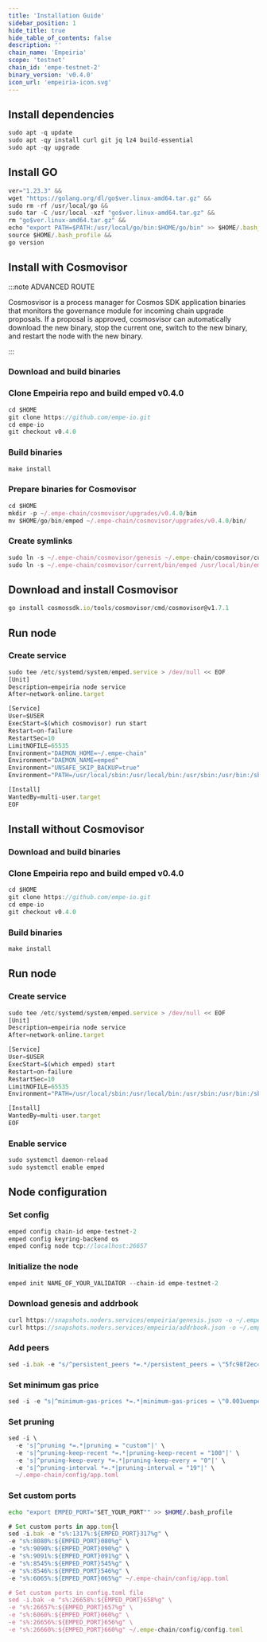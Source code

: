 ```yaml
---
title: 'Installation Guide'
sidebar_position: 1
hide_title: true
hide_table_of_contents: false
description: ''
chain_name: 'Empeiria'
scope: 'testnet'
chain_id: 'empe-testnet-2'
binary_version: 'v0.4.0'
icon_url: 'empeiria-icon.svg'
---
```



<PageTitle
  iconUrl="img/empeiria-icon.svg"
  title="Empeiria Installation Guide"
  chainId="empe-testnet-2"
  version="v0.4.0"
/>

## Install dependencies

```js
sudo apt -q update
sudo apt -qy install curl git jq lz4 build-essential
sudo apt -qy upgrade
```

## Install GO

```js
ver="1.23.3" &&
wget "https://golang.org/dl/go$ver.linux-amd64.tar.gz" &&
sudo rm -rf /usr/local/go &&
sudo tar -C /usr/local -xzf "go$ver.linux-amd64.tar.gz" &&
rm "go$ver.linux-amd64.tar.gz" &&
echo "export PATH=$PATH:/usr/local/go/bin:$HOME/go/bin" >> $HOME/.bash_profile &&
source $HOME/.bash_profile &&
go version
```

## Install with Cosmovisor

:::note ADVANCED ROUTE

Cosmosvisor is a process manager for Cosmos SDK application binaries that monitors the governance module for incoming chain upgrade proposals. If a proposal is approved, cosmosvisor can automatically download the new binary, stop the current one, switch to the new binary, and restart the node with the new binary.

:::

### Download and build binaries

### Clone Empeiria repo and build emped v0.4.0

```js
cd $HOME
git clone https://github.com/empe-io.git
cd empe-io
git checkout v0.4.0
```

### Build binaries

```js
make install
```

### Prepare binaries for Cosmovisor

```js
cd $HOME
mkdir -p ~/.empe-chain/cosmovisor/upgrades/v0.4.0/bin
mv $HOME/go/bin/emped ~/.empe-chain/cosmovisor/upgrades/v0.4.0/bin/
```

### Create symlinks

```js
sudo ln -s ~/.empe-chain/cosmovisor/genesis ~/.empe-chain/cosmovisor/current -f
sudo ln -s ~/.empe-chain/cosmovisor/current/bin/emped /usr/local/bin/emped -f
```

## Download and install Cosmovisor

```js
go install cosmossdk.io/tools/cosmovisor/cmd/cosmovisor@v1.7.1
```

## Run node

### Create service

```js
sudo tee /etc/systemd/system/emped.service > /dev/null << EOF
[Unit]
Description=empeiria node service
After=network-online.target

[Service]
User=$USER
ExecStart=$(which cosmovisor) run start
Restart=on-failure
RestartSec=10
LimitNOFILE=65535
Environment="DAEMON_HOME=~/.empe-chain"
Environment="DAEMON_NAME=emped"
Environment="UNSAFE_SKIP_BACKUP=true"
Environment="PATH=/usr/local/sbin:/usr/local/bin:/usr/sbin:/usr/bin:/sbin:/bin:/usr/games:/usr/local/games:/snap/bin:~/.empe-chain/cosmovisor/current/bin"

[Install]
WantedBy=multi-user.target
EOF
```

## Install without Cosmovisor

### Download and build binaries

### Clone Empeiria repo and build emped v0.4.0

```js
cd $HOME
git clone https://github.com/empe-io.git
cd empe-io
git checkout v0.4.0
```

### Build binaries

```js
make install
```

## Run node

### Create service

```js
sudo tee /etc/systemd/system/emped.service > /dev/null << EOF
[Unit]
Description=empeiria node service
After=network-online.target

[Service]
User=$USER
ExecStart=$(which emped) start
Restart=on-failure
RestartSec=10
LimitNOFILE=65535
Environment="PATH=/usr/local/sbin:/usr/local/bin:/usr/sbin:/usr/bin:/sbin:/bin:/usr/games:/usr/local/games:/snap/bin"

[Install]
WantedBy=multi-user.target
EOF
```

### Enable service

```js
sudo systemctl daemon-reload
sudo systemctl enable emped
```

## Node configuration

### Set config

```js
emped config chain-id empe-testnet-2
emped config keyring-backend os
emped config node tcp://localhost:26657
```

### Initialize the node

```js
emped init NAME_OF_YOUR_VALIDATOR --chain-id empe-testnet-2
```

### Download genesis and addrbook

```js
curl https://snapshots.noders.services/empeiria/genesis.json -o ~/.empe-chain/config/genesis.json
curl https://snapshots.noders.services/empeiria/addrbook.json -o ~/.empe-chain/config/addrbook.json
```

### Add peers

```js
sed -i.bak -e "s/^persistent_peers *=.*/persistent_peers = \"5fc98f2ec4b2a6001aa5655c9852d259e83a8e74@empeiria-t-rpc.noders.services:11256\"/" ~/.empe-chain/config/config.toml
```

### Set minimum gas price

```js
sed -i -e "s|^minimum-gas-prices *=.*|minimum-gas-prices = \"0.001uempe\"|" ~/.empe-chain/config/app.toml
```

### Set pruning

```js
sed -i \
  -e 's|^pruning *=.*|pruning = "custom"|' \
  -e 's|^pruning-keep-recent *=.*|pruning-keep-recent = "100"|' \
  -e 's|^pruning-keep-every *=.*|pruning-keep-every = "0"|' \
  -e 's|^pruning-interval *=.*|pruning-interval = "19"|' \
  ~/.empe-chain/config/app.toml
```

### Set custom ports

```bash
echo "export EMPED_PORT="SET_YOUR_PORT"" >> $HOME/.bash_profile
```

```js
# Set custom ports in app.tom{l
sed -i.bak -e "s%:1317%:${EMPED_PORT}317%g" \
-e "s%:8080%:${EMPED_PORT}080%g" \
-e "s%:9090%:${EMPED_PORT}090%g" \
-e "s%:9091%:${EMPED_PORT}091%g" \
-e "s%:8545%:${EMPED_PORT}545%g" \
-e "s%:8546%:${EMPED_PORT}546%g" \
-e "s%:6065%:${EMPED_PORT}065%g" ~/.empe-chain/config/app.toml

# Set custom ports in config.toml file
sed -i.bak -e "s%:26658%:${EMPED_PORT}658%g" \
-e "s%:26657%:${EMPED_PORT}657%g" \
-e "s%:6060%:${EMPED_PORT}060%g" \
-e "s%:26656%:${EMPED_PORT}656%g" \
-e "s%:26660%:${EMPED_PORT}660%g" ~/.empe-chain/config/config.toml
```